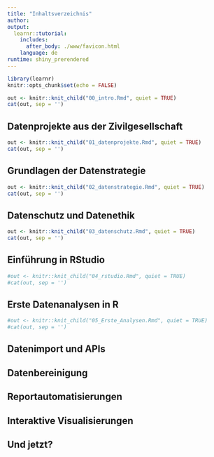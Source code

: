 ```yaml
---
title: "Inhaltsverzeichnis"
author:
output: 
  learnr::tutorial:
    includes:
      after_body: ./www/favicon.html
    language: de
runtime: shiny_prerendered
---
```


```r
library(learnr)
knitr::opts_chunk$set(echo = FALSE)
```


```r
out <- knitr::knit_child("00_intro.Rmd", quiet = TRUE)
cat(out, sep = '')
```

## Datenprojekte aus der Zivilgesellschaft
```r
out <- knitr::knit_child("01_datenprojekte.Rmd", quiet = TRUE)
cat(out, sep = '')
```

## Grundlagen der Datenstrategie
```r
out <- knitr::knit_child("02_datenstrategie.Rmd", quiet = TRUE)
cat(out, sep = '')
```

## Datenschutz und Datenethik
```r
out <- knitr::knit_child("03_datenschutz.Rmd", quiet = TRUE)
cat(out, sep = '')
```

## Einführung in RStudio
```r
#out <- knitr::knit_child("04_rstudio.Rmd", quiet = TRUE)
#cat(out, sep = '')
```

## Erste Datenanalysen in R
```r
#out <- knitr::knit_child("05_Erste_Analysen.Rmd", quiet = TRUE)
#cat(out, sep = '')
```

## Datenimport und APIs

## Datenbereinigung

## Reportautomatisierungen

## Interaktive Visualisierungen

## Und jetzt?
